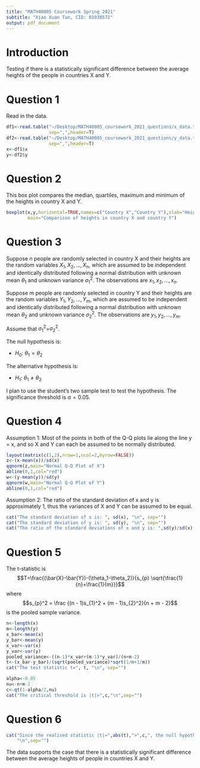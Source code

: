 ```yaml
---
title: "MATH40005 Coursework Spring 2021"
subtitle: "Xiao Xuan Tan, CID: 01938572"
output: pdf_document
---
```


<!--
This is a comment.
To create the pdf in RStudio, click on the "Knit" icon.
-->

# Introduction 

Testing if there is a statistically significant difference between the average 
heights of the people in countries X and Y.




# Question 1

Read in the data.

```r
df1<-read.table("~/Desktop/MATH40005_coursework_2021_questions/x_data.txt", 
                sep=",",header=T)
df2<-read.table("~/Desktop/MATH40005_coursework_2021_questions/y_data.txt", 
                sep=",",header=T)
x<-df1$x
y<-df2$y
```

# Question 2

This box plot compares the median, quartiles, maximum and minimum of the 
heights in country X and Y.

<!--
This block is a comment, below is a code chunk.
Setting the out.width option specifies how large to make any plots.
You can increase/decrease the size of the plot by changing the value 0.7
-->


```r
boxplot(x,y,horizontal=TRUE,names=c("Country X","Country Y"),xlab="Heights",
        main="Comparison of heights in country X and country Y")
```

<!--
Use the command below to start a new page
-->
\clearpage




# Question 3

Suppose n people are randomly selected in country X and their heights are the 
random variables $X_1, X_2, \dots, X_n$, which are assumed to be independent and 
identically distributed following a normal distribution with unknown mean $\theta_1$ 
and unknown variance $\sigma^2_1$.
The observations are $x_1, x_2, \dots, x_{n}$.

Suppose m people are randomly selected in country Y and their heights are the 
random variables $Y_1, Y_2, \dots, Y_m$, which are assumed to be independent and 
identically distributed following a normal distribution with unknown mean $\theta_2$ 
and unknown variance $\sigma^2_2$.
The observations are $y_1, y_2, \dots, y_{m}$.

Assume that $\sigma^2_1$=$\sigma^2_2$.

The null hypothesis is:  

  - $H_0$: $\theta_1=\theta_2$
 
The alternative hypothesis is:  

  - $H_1$: $\theta_1\neq\theta_2$
 
I plan to use the student's two sample test to test the hypothesis.
The significance threshold is $\alpha=0.05$.



# Question 4

Assumption 1: 
Most of the points in both of the Q-Q plots lie along the line y = x, and so X 
and Y can each be assumed to be normally distributed.

```r
layout(matrix(c(1,2),nrow=1,ncol=2,byrow=FALSE))
z<-(x-mean(x))/sd(x)
qqnorm(z,main="Normal Q-Q Plot of X")
abline(0,1,col="red")
w<-(y-mean(y))/sd(y)
qqnorm(w,main="Normal Q-Q Plot of Y")
abline(0,1,col="red")
```

Assumption 2: 
The ratio of the standard deviation of x and y is approximately 1, thus the variances 
of X and Y can be assumed to be equal.
```r
cat("The standard deviation of x is: ", sd(x), "\n", sep="")
cat("The standard deviation of y is: ", sd(y), "\n", sep="")
cat("The ratio of the standard deviations of x and y is: ",sd(y)/sd(x), "\n", sep="")
```

# Question 5
The t-statistic is 
$$T=\frac{(\bar{X}-\bar{Y})-(\theta_1-\theta_2)}{s_{p} \sqrt{\frac{1}{n}+\frac{1}{m}}}$$
where 
$$s_{p}^2 = \frac {(n - 1)s_{1}^2 + (m - 1)s_{2}^2}{n + m - 2}$$ 
is the pooled sample variance.

```r
n<-length(x)
m<-length(y)
x_bar<-mean(x)
y_bar<-mean(y)
x_var<-var(x)
y_var<-var(y)
pooled_variance<-((n-1)*x_var+(m-1)*y_var)/(n+m-2)
t<-(x_bar-y_bar)/(sqrt(pooled_variance)*sqrt(1/n+1/m))
cat("The test statistic t=", t, "\n", sep="")

alpha<-0.05
nu<-n+m-2
c<-qt(1-alpha/2,nu)
cat("The critical threshold is |t|>",c,"\n",sep="")
```

\clearpage
# Question 6

```r
cat("Since the realised statistic |t|=",abs(t),">",c,", the null hypothesis is rejected.", 
    "\n",sep="")
```
The data supports the case that there is a statistically significant difference 
between the average heights of people in countries X and Y.

